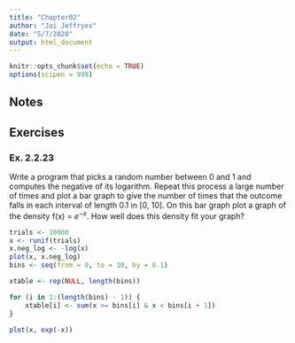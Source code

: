 ```yaml
---
title: "Chapter02"
author: "Jai Jeffryes"
date: "5/7/2020"
output: html_document
---
```


```r
knitr::opts_chunk$set(echo = TRUE)
options(scipen = 999)
```

## Notes

## Exercises
### Ex. 2.2.23
Write a program that picks a random number between 0 and 1 and computes the negative of its logarithm. Repeat this process a large number of times and plot a bar graph to give the number of times that the outcome falls in each interval of length 0.1 in [0, 10]. On this bar graph plot a graph of the density f(x) = $e^{−x}$. How well does this density fit your graph?

```r
trials <- 10000
x <- runif(trials)
x.neg_log <- -log(x)
plot(x, x.neg_log)
bins <- seq(from = 0, to = 10, by = 0.1)

xtable <- rep(NULL, length(bins))

for (i in 1:(length(bins) - 1)) {
	xtable[i] <- sum(x >= bins[i] & x < bins[i + 1])
}

plot(x, exp(-x))
```


